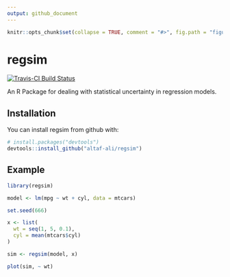 ```yaml
---
output: github_document
---
```


<!-- README.md is generated from README.Rmd. Please DO NOT edit README.md directly -->

```r
knitr::opts_chunk$set(collapse = TRUE, comment = "#>", fig.path = "figures/README-")
```

# regsim

[![Travis-CI Build Status](https://travis-ci.org/altaf-ali/regsim.svg?branch=master)](https://travis-ci.org/altaf-ali/regsim)

An R Package for dealing with statistical uncertainty in regression models.

## Installation

You can install regsim from github with:

```r
# install.packages("devtools")
devtools::install_github("altaf-ali/regsim")
```

## Example

```r
library(regsim)
```

```r
model <- lm(mpg ~ wt + cyl, data = mtcars)
```

```r
set.seed(666)
```

```r
x <- list(
  wt = seq(1, 5, 0.1), 
  cyl = mean(mtcars$cyl)
)

sim <- regsim(model, x)
```

```r
plot(sim, ~ wt)
```

